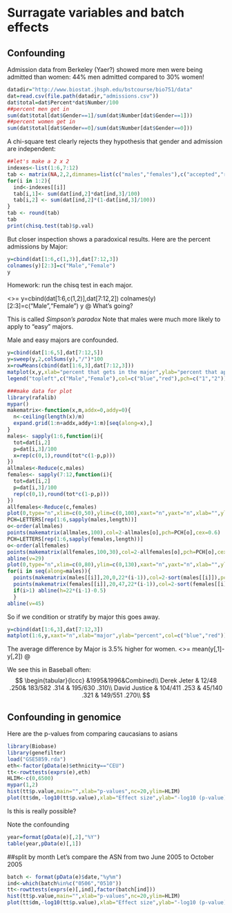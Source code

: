 # Surragate variables and batch effects 

## Confounding

Admission data from Berkeley (Yaer?) showed more men were being admitted than women: 44\% men admitted compared to 30\% women!

```r
datadir="http://www.biostat.jhsph.edu/bstcourse/bio751/data"
dat=read.csv(file.path(datadir,"admissions.csv"))
dat$total=dat$Percent*dat$Number/100
##percent men get in
sum(dat$total[dat$Gender==1]/sum(dat$Number[dat$Gender==1]))
##percent women get in
sum(dat$total[dat$Gender==0]/sum(dat$Number[dat$Gender==0]))
```

A chi-square test clearly rejects they hypothesis that gender and admission are independent:
```r
##let's make a 2 x 2
indexes<-list(1:6,7:12)
tab <- matrix(NA,2,2,dimnames=list(c("males","females"),c("accepted","rejected")))
for(i in 1:2){
  ind<-indexes[[i]]
  tab[i,1]<- sum(dat[ind,2]*dat[ind,3]/100)
  tab[i,2] <- sum(dat[ind,2]*(1-dat[ind,3]/100))
}
tab <- round(tab)
tab
print(chisq.test(tab)$p.val)
```

But closer inspection shows a paradoxical results. Here are the percent admissions by Major:
```r
y=cbind(dat[1:6,c(1,3)],dat[7:12,3])
colnames(y)[2:3]=c("Male","Female")
y
```

Homework: run the chisq test in each major.

<<totals>>=
y=cbind(dat[1:6,c(1,2)],dat[7:12,2])
colnames(y)[2:3]=c("Male","Female")
y
@ 
What's going? 

This is called _Simpson's paradox_ 
Note that males were much more likely to apply to "easy" majors. 

Male and easy majors are confounded. 
```r
y=cbind(dat[1:6,5],dat[7:12,5])
y=sweep(y,2,colSums(y),"/")*100
x=rowMeans(cbind(dat[1:6,3],dat[7:12,3]))
matplot(x,y,xlab="percent that gets in the major",ylab="percent that applies to major",col=c("blue","red"))
legend("topleft",c("Male","Female"),col=c("blue","red"),pch=c("1","2"))
```

```r
###make data for plot
library(rafalib)
mypar()
makematrix<-function(x,m,addx=0,addy=0){
  n<-ceiling(length(x)/m)
  expand.grid(1:n+addx,addy+1:m)[seq(along=x),] 
}
males<- sapply(1:6,function(i){
  tot=dat[i,2]
  p=dat[i,3]/100
  x=rep(c(0,1),round(tot*c(1-p,p)))
})
allmales<-Reduce(c,males)
females<- sapply(7:12,function(i){
  tot=dat[i,2]
  p=dat[i,3]/100
  rep(c(0,1),round(tot*c(1-p,p)))
})
allfemales<-Reduce(c,females)
plot(0,type="n",xlim=c(0,50),ylim=c(0,100),xaxt="n",yaxt="n",xlab="",ylab="")
PCH=LETTERS[rep(1:6,sapply(males,length))]
o<-order(allmales)
points(makematrix(allmales,100),col=2-allmales[o],pch=PCH[o],cex=0.6)
PCH=LETTERS[rep(1:6,sapply(females,length))]
o<-order(allfemales)
points(makematrix(allfemales,100,30),col=2-allfemales[o],pch=PCH[o],cex=0.6)
abline(v=29)
plot(0,type="n",xlim=c(0,80),ylim=c(0,130),xaxt="n",yaxt="n",xlab="",ylab="")
for(i in seq(along=males)){
  points(makematrix(males[[i]],20,0,22*(i-1)),col=2-sort(males[[i]]),pch=LETTERS[i],cex=0.6)
  points(makematrix(females[[i]],20,47,22*(i-1)),col=2-sort(females[[i]]),pch=LETTERS[i],cex=0.6)
  if(i>1) abline(h=22*(i-1)-0.5)
  }
abline(v=45)
```

So if we condition or stratify by major this goes away. 
```r
y=cbind(dat[1:6,3],dat[7:12,3])
matplot(1:6,y,xaxt="n",xlab="major",ylab="percent",col=c("blue","red"))
```

The average difference by Major is 3.5\% higher for women.
<<lm>>=
mean(y[,1]-y[,2])
@ 

We see this in Baseball often:
$$
\begin{tabular}{lccc}
  &1995&1996&Combined\\
  Derek Jeter &  12/48 	.250& 	183/582 	.314 &	195/630 	.310\\
  David Justice &	104/411 	.253 &	45/140 	.321 &	149/551 	.270\\
$$

## Confounding in genomice

Here are the p-values from comparing caucasians to asians
```r
library(Biobase)
library(genefilter)
load("GSE5859.rda")
eth<-factor(pData(e)$ethnicity=="CEU")
tt<-rowttests(exprs(e),eth)
HLIM<-c(0,6500)
mypar(1,2)
hist(tt$p.value,main="",xlab="p-values",nc=20,ylim=HLIM)
plot(tt$dm,-log10(tt$p.value),xlab="Effect size",ylab="-log10 (p-value)",xlim=c(-2,2))
```
Is this is really possible?

Note the confounding
```r
year=format(pData(e)[,2],"%Y")
table(year,pData(e)[,1])
```


##split by month
Let's compare the ASN from two June 2005 to October 2005
```r
batch <- format(pData(e)$date,"%y%m")
ind<-which(batch%in%c("0506","0510"))
tt<-rowttests(exprs(e)[,ind],factor(batch[ind]))
hist(tt$p.value,main="",xlab="p-values",nc=20,ylim=HLIM)
plot(tt$dm,-log10(tt$p.value),xlab="Effect size",ylab="-log10 (p-value)",xlim=c(-2,2))
```

